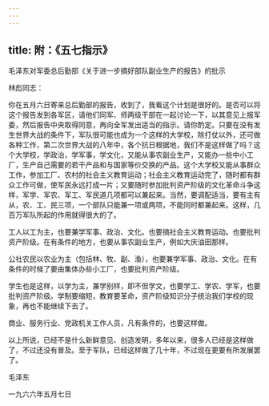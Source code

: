 ```yaml
---
---
---
```

title: 附：《五七指示》
---




毛泽东对军委总后勤部《关于进一步搞好部队副业生产的报告》的批示

林彪同志：

你在五月六日寄来总后勤部的报告，收到了，我看这个计划是很好的。是否可以将这个报告发到各军区，请他们同军、师两级干部在一起讨论一下，以其意见上报军委，然后报告中央取得同意，再向全军发出适当的指示。请你酌定。只要在没有发生世界大战的条件下，军队很可能也成为一个这样的大学校，除打仗以外，还可做各种工作，第二次世界大战的八年中，各个抗日根据地，我们不是这样做了吗？这个大学校，学政治，学军事，学文化，又能从事农副业生产，又能办一些中小工厂，生产自己需要的若干产品和与国家等价交换的产品。这个大学校又能从事群众工作，参加工厂、农村的社会主义教育运动；社会主义教育运动完了，随时都有群众工作可做，使军民永远打成一片；又要随时参加批判资产阶级的文化革命斗争这样，军学、军农、军工、军民道几项都可以兼起来。当然，要调配适当，要有主有从，农、工、民三项，一个部队只能兼一项或两项，不能同时都兼起来。这样，几百万军队所起的作用就得很大的了。

工人以工为主，也要兼学军事、政治、文化。也要搞社会主义教育运动。也要批判资产阶级。在有条件的地方，也要从事农副业生产，例如大庆油田那样。

公社农民以农业为主（包括林、牧、副、渔），也要兼学军事、政治、文化。在有条件的时候了要由集体办些小工厂，也要批判资产阶级。

学生也是这样，以学为主，兼学别样，即不但学文，也要学工、学农、学军，也要批判资产阶级。学制要缩短，教育要革命，资产阶级知识分子统治我们学校的现象，再也不能继续下去了。

商业、服务行业、党政机关工作人员，凡有条件的，也要这样做。

以上所说，已经不是什么新鲜意见、创造发明，多年以来，很多人已经是这样做了，不过还没有普及。至于军队，已经这样做了几十年，不过现在更要有所发展罢了。

毛泽东

一九六六年五月七日